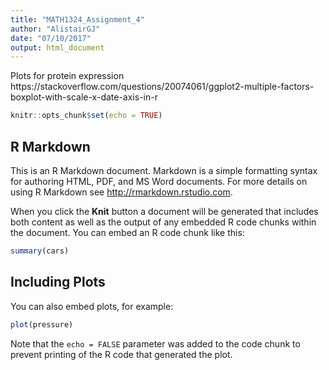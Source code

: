 ```yaml
---
title: "MATH1324_Assignment_4"
author: "AlistairGJ"
date: "07/10/2017"
output: html_document
---
```


Plots for protein expression
https://stackoverflow.com/questions/20074061/ggplot2-multiple-factors-boxplot-with-scale-x-date-axis-in-r

```r
knitr::opts_chunk$set(echo = TRUE)
```

## R Markdown

This is an R Markdown document. Markdown is a simple formatting syntax for authoring HTML, PDF, and MS Word documents. For more details on using R Markdown see <http://rmarkdown.rstudio.com>.

When you click the **Knit** button a document will be generated that includes both content as well as the output of any embedded R code chunks within the document. You can embed an R code chunk like this:

```r
summary(cars)
```

## Including Plots

You can also embed plots, for example:

```r
plot(pressure)
```

Note that the `echo = FALSE` parameter was added to the code chunk to prevent printing of the R code that generated the plot.

